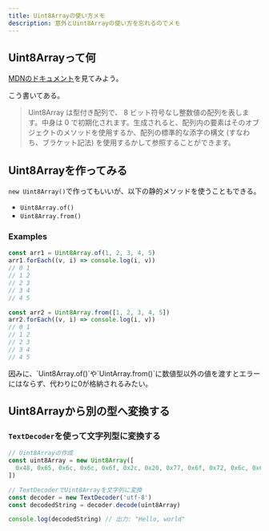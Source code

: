 ```yaml
---
title: Uint8Arrayの使い方メモ
description: 意外とUint8Arrayの使い方を忘れるのでメモ
---
```



## Uint8Arrayって何

[MDNのドキュメント](https://developer.mozilla.org/ja/docs/Web/JavaScript/Reference/Global_Objects/Uint8Array)を見てみよう。

こう書いてある。

> Uint8Array は型付き配列で、 8 ビット符号なし整数値の配列を表します。中身は 0 で初期化されます。生成されると、配列内の要素はそのオブジェクトのメソッドを使用するか、配列の標準的な添字の構文 (すなわち、ブラケット記法) を使用するかして参照することができます。

## Uint8Arrayを作ってみる

`new Uint8Array()`で作ってもいいが、以下の静的メソッドを使うこともできる。

- `Uint8Array.of()`
- `Uint8Array.from()`

### Examples

```js
const arr1 = Uint8Array.of(1, 2, 3, 4, 5)
arr1.forEach((v, i) => console.log(i, v))
// 0 1
// 1 2
// 2 3
// 3 4
// 4 5

const arr2 = Uint8Array.from([1, 2, 3, 4, 5])
arr2.forEach((v, i) => console.log(i, v))
// 0 1
// 1 2
// 2 3
// 3 4
// 4 5
```

<Aside>
  因みに、`Uint8Array.of()`や`UintArray.from()`に数値型以外の値を渡すとエラーにはならず、代わりに0が格納されるみたい。
</Aside>

## Uint8Arrayから別の型へ変換する

### `TextDecoder`を使って文字列型に変換する

```ts
// Uint8Arrayの作成
const uint8Array = new Uint8Array([
  0x48, 0x65, 0x6c, 0x6c, 0x6f, 0x2c, 0x20, 0x77, 0x6f, 0x72, 0x6c, 0x64
])

// TextDecoderでUint8Arrayを文字列に変換
const decoder = new TextDecoder('utf-8')
const decodedString = decoder.decode(uint8Array)

console.log(decodedString) // 出力: "Hello, world"
```
